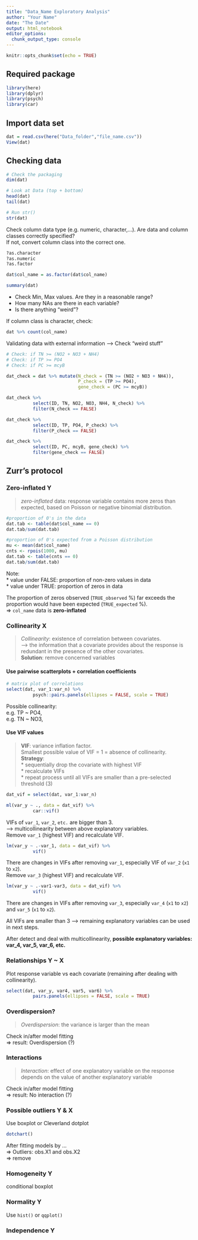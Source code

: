 ```yaml
---
title: "Data_Name Exploratory Analysis"
author: "Your Name"
date: "The Date"
output: html_notebook
editor_options: 
  chunk_output_type: console
---
```


```r
knitr::opts_chunk$set(echo = TRUE)
```

## Required package  
```r
library(here)
library(dplyr)
library(psych)
library(car)
```

## Import data set
```r
dat = read.csv(here("Data_folder","file_name.csv"))
View(dat)
```

## Checking data
```r
# Check the packaging 
dim(dat)

# Look at Data (top + bottom)
head(dat)
tail(dat)

```

```r
# Run str()
str(dat)
```

Check column data type (e.g. numeric, character,...).
Are data and column classes correctly specified?  
If not, convert column class into the correct one.  

```r
?as.character
?as.numeric
?as.factor

dat$col_name = as.factor(dat$col_name)
```

```r
summary(dat)
```

* Check Min, Max values.
Are they in a reasonable range?  
* How many NAs are there in each variable?  
* Is there anything "weird"?  

If column class is character, check:  
```r
dat %>% count(col_name)
```

Validating data with external information --> Check "weird stuff"  
```r
# Check: if TN >= (NO2 + NO3 + NH4)
# Check: if TP >= PO4
# Check: if PC >= mcyB 

dat_check = dat %>% mutate(N_check = (TN >= (NO2 + NO3 + NH4)),
                           P_check = (TP >= PO4),
                           gene_check = (PC >= mcyB))

dat_check %>% 
          select(ID, TN, NO2, NO3, NH4, N_check) %>% 
          filter(N_check == FALSE)

dat_check %>% 
          select(ID, TP, PO4, P_check) %>% 
          filter(P_check == FALSE)

dat_check %>% 
          select(ID, PC, mcyB, gene_check) %>% 
          filter(gene_check == FALSE)

```

## Zurr's protocol 

### Zero-inflated Y
> *zero-inflated* data: response variable contains more zeros than expected, 
based on Poisson or negative binomial distribution.  

```r

#proportion of 0's in the data
dat.tab <- table(dat$col_name == 0)
dat.tab/sum(dat.tab)

```

```r

#proportion of 0's expected from a Poisson distribution
mu <- mean(dat$col_name)
cnts <- rpois(1000, mu)
dat.tab <- table(cnts == 0)
dat.tab/sum(dat.tab)

```

Note:  
* value under FALSE: proportion of non-zero values in data   
* value under TRUE: proportion of zeros in data  

The proportion of zeros observed (`TRUE_observed` %) far exceeds the proportion 
would have been expected (`TRUE_expected` %).   
=> `col_name` data is **zero-inflated**  

### Collinearity X
> *Collinearity*: existence of correlation between covariates.  
--> the information that a covariate provides about the response is redundant 
in the presence of the other covariates.  
**Solution**: remove concerned variables  

#### Use pairwise scatterplots + correlation coefficients
```r

# matrix plot of correlations
select(dat, var_1:var_n) %>%
          psych::pairs.panels(ellipses = FALSE, scale = TRUE)

```

Possible collinearity:  
e.g. TP ~ PO4,  
e.g. TN ~ NO3,  

#### Use VIF values
> **VIF**: variance inflation factor.  
Smallest possible value of VIF = 1 = absence of collinearity.  
**Strategy**:   
* sequentially drop the covariate with highest VIF  
* recalculate VIFs  
* repeat process until all VIFs are smaller than a pre-selected threshold (3)  

```r

dat_vif = select(dat, var_1:var_n)

ml(var_y ~ ., data = dat_vif) %>% 
          car::vif()
```          

VIFs of `var_1`, `var_2`, `etc.` are bigger than 3.  
--> multicollinearity between above explanatory variables.  
Remove `var_1` (highest VIF) and recalculate VIF.  

```r

lm(var_y ~ .-var_1, data = dat_vif) %>%
          vif()

```

There are changes in VIFs after removing `var_1`, especially VIF of `var_2` 
(`x1` to `x2`).  
Remove `var_3` (highest VIF) and recalculate VIF.  

```r

lm(var_y ~ .-var1-var3, data = dat_vif) %>%
          vif()

```

There are changes in VIFs after removing `var_3`, especially `var_4` 
(`x1` to `x2`) and `var_5` (`x1` to `x2`).  

All VIFs are smaller than 3 --> remaining explanatory variables can be used in 
next steps.  

After detect and deal with multicollinearity, **possible explanatory variables: var_4, var_5, var_6, etc.**  


### Relationships Y ~ X
Plot response variable vs each covariate (remaining after dealing with collinearity).  

```r

select(dat, var_y, var4, var5, var6) %>%
          pairs.panels(ellipses = FALSE, scale = TRUE)
```

### Overdispersion?
> *Overdispersion*: the variance is larger than the mean  

Check in/after model fitting  
=> result: Overdispersion (?)   

### Interactions
> *Interaction*: effect of one explanatory variable on the response depends on the value of another explanatory variable  

Check in/after model fitting  
=> result: No interaction (?)  

### Possible outliers Y & X
Use boxplot or Cleverland dotplot  
```r
dotchart()
```

After fitting models by ...  
=> Outliers: obs.X1 and obs.X2  
=> remove  

### Homogeneity Y
conditional boxplot  

### Normality Y
Use `hist()` or `qqplot()`  

### Independence Y

